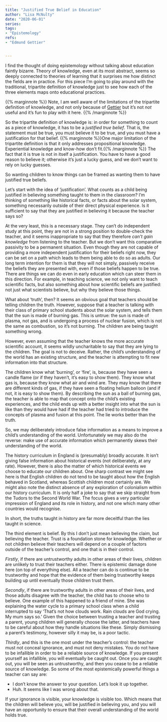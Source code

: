```yaml
---
title: "Justified True Belief in Education"
author: "Lisa McNulty"
date: "2020-06-01"
series:
tags: 
- "Epistemology"
refs:
- "Edmund Gettier"


---
```


I find the thought of doing epistemology without talking about education faintly bizarre. Theory of knowledge, even at its most abstract, seems so deeply connected to theories of learning that it surprises me how distinct the fields are in practice. For this piece I’m going to play around with the traditional, tripartite definition of knowledge just to see how each of the three elements maps onto educational practices. 

{{% marginnote %}} Note, I am well aware of the limitations of the tripartite definition of knowledge, and not only because of [Gettier](https://en.wikipedia.org/wiki/Gettier_problem) but it’s not *not* useful and it’s fun to play with it here. {{% /marginnote %}} 

So the tripartite definition of knowledge is: in order for something to count as a piece of knowledge, it has to be a *justified true belief*. That is, the statement must be true, you must believe it to be true, and you must have a justification for that belief.  {{% marginnote %}}One major limitation of the tripartite definition is that it only addresses propositional knowledge. Experiential knowledge and know-how don’t fit.{{% /marginnote %}} The fact that it is true is not in itself a justification. You have to have a good reason to believe it; otherwise it’s just a lucky guess, and we don’t want to rely on lucky guesses.   

So wanting children to know things can be framed as wanting them to have justified true beliefs.

Let’s start with the idea of ‘justification’. What counts as a child being justified in believing something taught to them in the classroom? I’m thinking of something like historical facts, or facts about the solar system, something necessarily outside of their direct physical experience. Is it sufficient to say that they are justified in believing it because the teacher says so?

At the very least, this is a necessary stage. They can’t do independent study at this point, they are not in a strong position to double-check the teacher, and it seems inappropriate to say that they therefore *can’t gain knowledge* from listening to the teacher. But we don’t want this comparative passivity to be a permanent situation. Even though they are not capable of providing a more independent justification for their beliefs right now, they can be set on a path which leads to them being able to do so as adults. Our long term intention for them is that they will not simply, passively receive the beliefs they are presented with, even if those beliefs happen to be true. There are things we can do even in early education which can steer them in this direction. For example, in teaching science, we not only want to teach scientific facts, but also something about how scientific beliefs are justified: not just what scientists believe, but why they believe those things. 

What about ‘truth’, then? It seems an obvious goal that teachers should be telling children the truth. However, suppose that a teacher is talking with their class of primary school students about the solar system, and tells them that the sun is made of burning gas. This is untrue: the sun is made of plasma, not gas, and is undergoing a process of nuclear fusion, which is not the same as combustion, so it’s not burning. The children are being taught something wrong. 

However, even assuming that the teacher knows the more accurate scientific account, it seems wildly uncharitable to say that they are lying to the children. The goal is not to deceive. Rather, the child’s understanding of the world has an existing structure, and the teacher is attempting to fit new information into that structure. 

The children know what ‘burning’, or ‘fire’, is, because they have seen a candle flame (or if they haven’t, it’s easy to show them). They know what gas is, because they know what air and wind are. They may know that there are different kinds of gas, if they have seen a floating helium balloon (and if not, it is easy to show them). By describing the sun as a ball of burning gas, the teacher is able to map that concept onto the child’s existing experiences, and the child ends up with a better insight into what the sun is like than they would have had if the teacher had tried to introduce the concepts of plasma and fusion at this point. The lie works better than the truth.

So, we may deliberately introduce false information as a means to improve a child’s understanding of the world. Unfortunately we may also do the reverse: make use of accurate information which permanently skews their understanding of the world. 

The history curriculum in England is (presumably) broadly accurate. It isn’t giving false information about historical events (not deliberately, at any rate).  However, there is also the matter of which historical events we choose to educate our children about. One sharp contrast we might see here is that English children do not tend to be taught about how the English behaved in Scotland, whereas Scottish children most certainly are. We might also note the distinct absence of any exploration of colonialism within our history curriculum. It is only half a joke to say that we skip straight from the Tudors to the Second World War. The focus gives a very particular impression of England and its role in history, and not one which many other countries would recognise. 

In short, the truths taught in history are far more deceitful than the lies taught in science.

The third element is belief. By this I don’t just mean believing the claim, but believing the teacher. Trust is a foundation stone for knowledge. Whether or not children believe their teachers will depend on a couple of factors outside of the teacher’s control, and one that is in their control.

*Firstly*, if there are untrustworthy adults in other areas of their lives, children are unlikely to trust their teachers either. There is epistemic damage done here (on top of everything else). All a teacher can do is continue to be trustworthy and hope that the evidence of them being trustworthy keeps building up until eventually those children trust them.

*Secondly*, if there are trustworthy adults in other areas of their lives, and those adults disagree with the teacher, the child has to choose who to believe. One example of this happened to a friend of mine. She was explaining the water cycle to a primary school class when a child interrupted to say ‘That's not how clouds work. Rain clouds are God crying. My mum says so.’ Given the choice between trusting a teacher and trusting a parent, young children will generally choose the latter, and teachers have to be careful about how they handle situations like these. Simply dismissing a parent’s testimony, however silly it may be, is a poor tactic. 

*Thirdly*, and this is the one most under the teacher’s control: the teacher must not conceal ignorance, and must not deny mistakes. You do not have to be infallible in order to be a reliable source of knowledge. If you present yourself as infallible, you will eventually be caught out. Once you are caught out, you will be seen as untrustworthy, and then you cease to be a reliable source of knowledge. 
So some of the most epistemically powerful things a teacher can say are:

* I don’t know the answer to your question. Let’s look it up together. 
* Huh. It seems like I was wrong about that. 

If your ignorance is visible, your knowledge is visible too. Which means that the children will believe you, will be justified in believing you, and you will have an opportunity to ensure that their overall understanding of the world holds true. 
